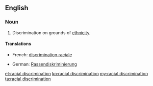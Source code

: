 ==English==

===Noun===
{{en-noun|head=[[racial]] [[discrimination]]|-}}

# Discrimination on grounds of [[ethnicity]]

====Translations====
{{trans-top|discrimination on grounds of ethnicity}}
* French: [[discrimination raciale]] {{f}}
{{trans-mid}}
* German: [[Rassendiskriminierung]] {{f}}
{{trans-bottom}}

[[et:racial discrimination]]
[[kn:racial discrimination]]
[[my:racial discrimination]]
[[ta:racial discrimination]]